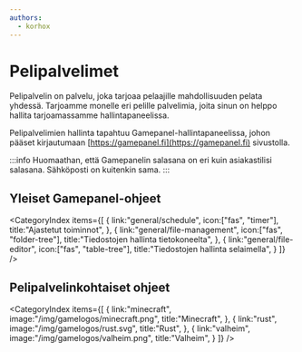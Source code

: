 ```yaml
---
authors:
  - korhox
---
```


# Pelipalvelimet

Pelipalvelin on palvelu, joka tarjoaa pelaajille mahdollisuuden pelata yhdessä.
Tarjoamme monelle eri pelille palvelimia, joita sinun on helppo hallita tarjoamassamme
hallintapaneelissa.

Pelipalvelimien hallinta tapahtuu Gamepanel-hallintapaneelissa, johon pääset kirjautumaan
[https://gamepanel.fi](https://gamepanel.fi) sivustolla.

:::info
Huomaathan, että Gamepanelin salasana on eri kuin asiakastilisi salasana. Sähköposti on kuitenkin sama.
:::

## Yleiset Gamepanel-ohjeet

<CategoryIndex items={[
  {
    link:"general/schedule",
    icon:["fas", "timer"],
    title:"Ajastetut toiminnot",
  },
  {
    link:"general/file-management",
    icon:["fas", "folder-tree"],
    title:"Tiedostojen hallinta tietokoneelta",
  },
  {
    link:"general/file-editor",
    icon:["fas", "table-tree"],
    title:"Tiedostojen hallinta selaimella",
  }
]} />

## Pelipalvelinkohtaiset ohjeet


<CategoryIndex items={[
  {
    link:"minecraft",
    image:"/img/gamelogos/minecraft.png",
    title:"Minecraft",
  },
  {
    link:"rust",
    image:"/img/gamelogos/rust.svg",
    title:"Rust",
  },
  {
    link:"valheim",
    image:"/img/gamelogos/valheim.png",
    title:"Valheim",
  }
]} />
